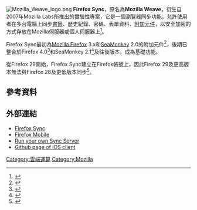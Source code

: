 {{noteTA
|G1=IT
}}
{{Infobox Software
| name                   = Firefox Sync
| logo                   = [[File:Firefox_Sync_logo.png|100px]]
| screenshot             = 
| caption                = 
| released               = 2007年12月21日<ref>{{cite web |url=http://blog.mozilla.org/labs/2007/12/introducing-weave/ |title=Introducing Weave |date=2007-12-21 |publisher=Mozilla Labs |deadurl=no |archiveurl=https://web.archive.org/web/20120801215534/http://blog.mozilla.org/labs/2007/12/introducing-weave/ |archivedate=2012-08-01 |accessdate=2015-09-06 }}</ref>
| developer              = [[Mozilla公司|Mozilla公司]]<br />[[Mozilla基金會|Mozilla基金會]]
| status                 = 支援，開發中
| frequently updated     = yes<!--發布版本更新？請不要編輯本頁，只須點按版本號碼！-->
| latest preview_version = 
| lates preview_date    = 
| operating_system       = [[跨平台|跨平台]]
| size                   = 
| programming_language   = 
| genre                  = {{link-en|瀏覽器同步|Browser synchronizer}}
| license                = [[MPL|MPL]]/[[GPL|GPL]]/[[LGPL|LGPL]]
| website                = [http://www.firefox.com/sync www.firefox.com/sync]
}}
[[File:Mozilla_Weave_logo.png|thumb]]
'''Firefox Sync'''，原名為'''Mozilla Weave'''，衍生自2007年Mozilla Labs所推出的實驗性專案，它是一個瀏覽器同步功能，允許使用者在多台電腦上同步[[書籤_(瀏覽器)|書籤]]、歷史紀錄、密碼、表單資料、[[附加组件_(Mozilla)|附加元件]]，以安全加密的方式存放在Mozilla伺服器或個人伺服器上<ref>{{cite web
|url=http://mozillalinks.org/wp/2010/01/weave-1-0-now-available-for-download/
|title=Weave 1.0 now available for download
|work=Mozilla Links
|last=Cabello
|first=Percy
|date=January 28, 2010
|publisher=[[Mozilla|Mozilla]]
|accessdate=2010-02-06
|archive-url=https://web.archive.org/web/20101221082216/http://mozillalinks.org/wp/2010/01/weave-1-0-now-available-for-download/
|archive-date=2010-12-21
|dead-url=yes
}}</ref>。

Firefox Sync最初為[[Mozilla_Firefox|Mozilla Firefox]] 3.x和[[SeaMonkey|SeaMonkey]] 2.0的附加元件<ref>{{Cite web |title=Firefox Sync for Firefox 3.5/3.6 |url=https://addons.mozilla.org/en-US/firefox/addon/firefox-sync/ |publisher=Mozilla Labs |accessdate=2012-01-19 |deadurl=yes |archiveurl=https://web.archive.org/web/20111015143236/https://addons.mozilla.org/en-US/firefox/addon/firefox-sync/ |archivedate=2011-10-15 }}</ref>，後期已整合於Firefox 4.0<ref>{{Cite web
|title=Get Syncing with Firefox 4
|url=https://blog.mozilla.com/services/2011/03/22/get-syncing-with-firefox-4/
|date=2011-03-22
|publisher=Mozilla Services
|accessdate=2011-08-26
|archive-date=2011-08-06
|archive-url=https://web.archive.org/web/20110806110109/http://blog.mozilla.com/services/2011/03/22/get-syncing-with-firefox-4/
|dead-url=no
}}</ref>和SeaMonkey 2.1<ref>{{Cite web |title=What's New in SeaMonkey 2.1 |url=http://www.seamonkey-project.org/releases/seamonkey2.1/#new |publisher=The SeaMonkey Project |accessdate=2012-02-21 |archive-date=2012-01-20 |archive-url=https://web.archive.org/web/20120120120741/http://www.seamonkey-project.org/releases/seamonkey2.1/#new |dead-url=no }}</ref>及往後版本，成為基礎功能。

從Firefox 29開始，Firefox Sync建立在Firefox帳號上，因此Firefox 29及更高版本無法與Firefox 28及更低版本同步<ref>{{Cite web|title=Firefox Sync|url=https://account.services.mozilla.com/|publisher=Mozilla|accessdate=2015-02-17|archive-url=https://web.archive.org/web/20150507082616/https://account.services.mozilla.com/|archive-date=2015-05-07|dead-url=yes}}</ref>。 

== 參考資料 ==
{{reflist}}

== 外部連結 ==
*[https://www.mozilla.com/mobile/sync/ Firefox Sync]{{Wayback|url=https://www.mozilla.com/mobile/sync/ |date=20191016175745 }}
*[https://www.mozilla.com/mobile/home/ Firefox Mobile]{{Wayback|url=https://www.mozilla.com/mobile/home/ |date=20191016175746 }}
*[https://web.archive.org/web/20150104090204/http://docs.services.mozilla.com/howtos/run-sync.html Run your own Sync Server]
*[https://github.com/mozilla-services/ios-sync-client Github page of iOS client]{{Wayback|url=https://github.com/mozilla-services/ios-sync-client |date=20130823052519 }}

{{Mozilla}}

[[Category:雲端運算|Category:雲端運算]]
[[Category:Mozilla|Category:Mozilla]]